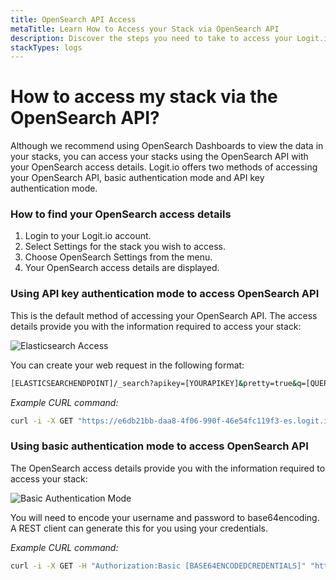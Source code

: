```yaml
---
title: OpenSearch API Access
metaTitle: Learn How to Access your Stack via OpenSearch API
description: Discover the steps you need to take to access your Logit.io stack via the OpenSearch API in this helpful article from Logit.io.
stackTypes: logs
---
```


# How to access my stack via the OpenSearch API?

Although we recommend using OpenSearch Dashboards to view the data in your stacks, 
you can access your stacks using the OpenSearch API with your OpenSearch 
access details. Logit.io offers two methods of accessing your OpenSearch API, 
basic authentication mode and API key authentication mode.

### How to find your OpenSearch access details

1. Login to your Logit.io account.
2. Select Settings for the stack you wish to access.
3. Choose OpenSearch Settings from the menu.
4. Your OpenSearch access details are displayed.

### Using API key authentication mode to access OpenSearch API

This is the default method of accessing your OpenSearch API. The access
details provide you with the information required to access your stack:

![Elasticsearch Access](@/images/help/log-management/storage/elasticsearch-access.png)

You can create your web request in the following format:

```cmd copy
[ELASTICSEARCHENDPOINT]/_search?apikey=[YOURAPIKEY]&pretty=true&q=[QUERY] 
```

*Example CURL command:*

```cmd copy
curl -i -X GET "https://e6db21bb-daa8-4f06-990f-46e54fc119f3-es.logit.io/_search?apikey=e5d65acc-972a-44c1-ad42-688dfca27a04ae&pretty=true&q=[QUERY]"
```

### Using basic authentication mode to access OpenSearch API

The OpenSearch access details provide you with the information required to access your stack:

![Basic Authentication Mode](@/images/help/log-management/storage/basic-authentication-mode.png)

You will need to encode your username and password to base64encoding. 
A REST client can generate this for you using your credentials.

*Example CURL command:*

```cmd copy
curl -i -X GET -H "Authorization:Basic [BASE64ENCODEDCREDENTIALS]" "https:///e6db21bb-daa8-4f06-990f-46e54fc119f3-es.logit.io/_search?q=[QUERY]"
```